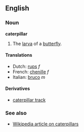 ==English==
===Noun===
'''caterpillar'''

#The [[larva]] of a [[butterfly]].

====Translations====
*Dutch: [[rups]] ''f''
*French: [[chenille]] ''f''
*Italian: [[bruco]] ''m''

====Derivatives====
*[[caterpillar track]]

===See also===
*[[en:caterpillar|Wikipedia article on caterpillars]]